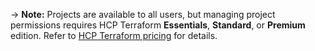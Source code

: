 -> **Note:** Projects are available to all users, but managing project permissions requires HCP Terraform **Essentials**, **Standard**, or **Premium** edition. Refer to [HCP Terraform pricing](https://www.hashicorp.com/products/terraform/pricing) for details.
